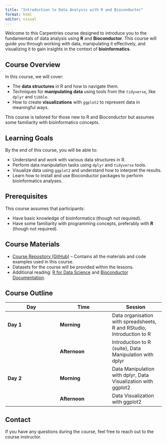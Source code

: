 ```yaml
---
title: "Introduction to Data Analysis with R and Bioconductor"
format: html
editor: visual
---
```


Welcome to this Carpentries course designed to introduce you to the fundamentals of data analysis using **R** and **Bioconductor**. This course will guide you through working with data, manipulating it effectively, and visualizing it to gain insights in the context of **bioinformatics**.

## Course Overview

In this course, we will cover:

-   The **data structures** in R and how to navigate them.
-   Techniques for **manipulating data** using tools from the `tidyverse`, like `dplyr` and `tibble`.
-   How to create **visualizations** with `ggplot2` to represent data in meaningful ways.

This course is tailored for those new to R and Bioconductor but assumes some familiarity with bioinformatics concepts.

## Learning Goals

By the end of this course, you will be able to:

-   Understand and work with various data structures in R.
-   Perform data manipulation tasks using `dplyr` and `tidyverse` tools.
-   Visualize data using `ggplot2` and understand how to interpret the results.
-   Learn how to install and use Bioconductor packages to perform bioinformatics analyses.

## Prerequisites

This course assumes that participants:

-   Have basic knowledge of bioinformatics (though not required).
-   Have some familiarity with programming concepts, preferably with **R** (though not required).

## Course Materials

-   [Course Repository (GitHub)](https://github.com/your-repo-link) – Contains all the materials and code examples used in this course.
-   Datasets for the course will be provided within the lessons.
-   Additional reading: [R for Data Science](https://r4ds.had.co.nz/) and [Bioconductor Documentation](https://bioconductor.org/docs/).

## Course Outline

| Day | Time | Session |
|------------------------|------------------------|------------------------|
| **Day 1** | **Morning** | Data organisation with spreadsheets, R and RStudio, Introduction to R |
|  | **Afternoon** | Introduction to R (suite), Data Manipulation with dplyr |
| **Day 2** | **Morning** | Data Manipulation with dplyr, Data Visualization with ggplot2 |
|  | **Afternoon** | Data Visualization with ggplot2 |

## Contact

If you have any questions during the course, feel free to reach out to the course instructor.

